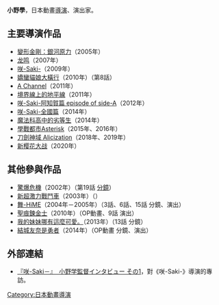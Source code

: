 {{Japanese|japanese=小野 学|kana=おの まなぶ|romaji=Ono Manabu}}
'''小野學'''{{bd}}，日本動畫[[導演|導演]]、演出家。

== 主要導演作品 ==
* [[變形金剛：銀河原力|變形金剛：銀河原力]]（2005年）
* [[龙鸣|龙鸣]]（2007年）
* [[咲-Saki-|咲-Saki-]]（2009年）
* [[嬌蠻貓娘大橫行|嬌蠻貓娘大橫行]]（2010年）（第8話）
* [[A_Channel|A Channel]]（2011年）
* [[境界線上的地平線|境界線上的地平線]]（2011年）
* [[咲-Saki-|咲-Saki-阿知賀篇 episode of side-A]]（2012年）
* [[咲-Saki-|咲-Saki-全國篇]]（2014年）
* [[魔法科高中的劣等生|魔法科高中的劣等生]]（2014年）
* [[學戰都市Asterisk|學戰都市Asterisk]]（2015年、2016年）
* [[刀劍神域|刀劍神域 Alicization]]（2018年、2019年）
* [[新樱花大战|新樱花大战]]（2020年）

== 其他參與作品 ==
* [[驚爆危機|驚爆危機]]（2002年）（第19話 [[分鏡|分鏡]]）
* [[新超激力戰鬥車|新超激力戰鬥車]]（2003年）（{{lang|ja|CGチーフ演出}}）
* [[舞-HiME|舞-HiME]]（2004年－2005年）（3話、6話、15話 分鏡、演出）
* [[聖痕鍊金士|聖痕鍊金士]]（2010年）（OP動畫、9話 演出）
* [[我的妹妹哪有這麼可愛！_(動畫)|我的妹妹哪有這麼可愛。]]（2013年）（13話 分鏡）
* [[結城友奈是勇者|結城友奈是勇者]]（2014年）（OP動畫 分鏡、演出）

== 外部連結 ==
* {{ja}} [https://web.archive.org/web/20090724142331/http://www.animeanime.jp/interview/saki1.html 『咲-Saki－』　小野学監督インタビュー その1]，對《咲-Saki-》導演的專訪。

{{小野學執導作品}}
[[Category:日本動畫導演|Category:日本動畫導演]]